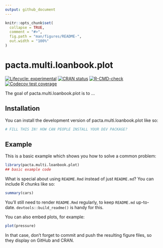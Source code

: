 ```yaml
---
output: github_document
---
```


<!-- README.md is generated from README.Rmd. Please edit that file -->

```r
knitr::opts_chunk$set(
  collapse = TRUE,
  comment = "#>",
  fig.path = "man/figures/README-",
  out.width = "100%"
)
```

# pacta.multi.loanbook.plot

<!-- badges: start -->
[![Lifecycle: experimental](https://img.shields.io/badge/lifecycle-experimental-orange.svg)](https://lifecycle.r-lib.org/articles/stages.html#experimental)
[![CRAN status](https://www.r-pkg.org/badges/version/pacta.multi.loanbook.plot)](https://CRAN.R-project.org/package=pacta.multi.loanbook.plot)
[![R-CMD-check](https://github.com/RMI-PACTA/pacta.multi.loanbook.plot/actions/workflows/R-CMD-check.yaml/badge.svg)](https://github.com/RMI-PACTA/pacta.multi.loanbook.plot/actions/workflows/R-CMD-check.yaml)
[![Codecov test coverage](https://codecov.io/gh/RMI-PACTA/pacta.multi.loanbook.plot/branch/main/graph/badge.svg)](https://app.codecov.io/gh/RMI-PACTA/pacta.multi.loanbook.plot?branch=main)
<!-- badges: end -->

The goal of pacta.multi.loanbook.plot is to ...

## Installation

You can install the development version of pacta.multi.loanbook.plot like so:

``` r
# FILL THIS IN! HOW CAN PEOPLE INSTALL YOUR DEV PACKAGE?
```

## Example

This is a basic example which shows you how to solve a common problem:

```r
library(pacta.multi.loanbook.plot)
## basic example code
```

What is special about using `README.Rmd` instead of just `README.md`? You can include R chunks like so:

```r
summary(cars)
```

You'll still need to render `README.Rmd` regularly, to keep `README.md` up-to-date. `devtools::build_readme()` is handy for this.

You can also embed plots, for example:

```r
plot(pressure)
```

In that case, don't forget to commit and push the resulting figure files, so they display on GitHub and CRAN.
